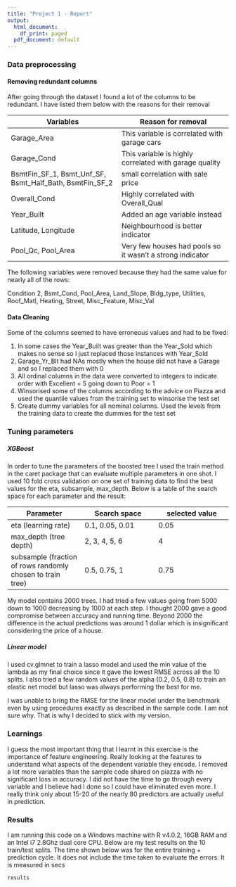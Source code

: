 ---
title: "Project 1 - Report"
output:
  html_document:
    df_print: paged
  pdf_document: default
---
###  Data preprocessing

#### Removing redundant columns
After going through the dataset I found a lot of the columns to be redundant. I have listed them below with the reasons for their removal

| Variables | Reason for removal |
| ---- | ---- |
| Garage_Area | This variable is correlated with garage cars |
| Garage_Cond | This variable is highly correlated with garage quality |
| BsmtFin_SF_1, Bsmt_Unf_SF, Bsmt_Half_Bath, BsmtFin_SF_2 | small correlation with sale price |
| Overall_Cond | Highly correlated with Overall_Qual |
| Year_Built | Added an age variable instead |
| Latitude, Longitude | Neighbourhood is better indicator |
| Pool_Qc, Pool_Area | Very few houses had pools so it wasn't a strong indicator |

The following variables were removed because they had the same value for nearly all of the rows:

Condition 2, Bsmt_Cond, Pool_Area, Land_Slope, Bldg_type, Utilities, Roof_Matl, Heating, Street, Misc_Feature, Misc_Val

#### Data Cleaning
Some of the columns seemed to have erroneous values and had to be fixed:

1. In some cases the Year_Built was greater than the Year_Sold which makes no sense so I just replaced those instances with Year_Sold
1. Garage_Yr_Blt had NAs mostly when the house did not have a Garage and so I replaced them with 0
1. All ordinal columns in the data were converted to integers to indicate order with Excellent = 5 going down to Poor = 1
1. Winsorised some of the columns according to the advice on Piazza and used the quantile values from the training set to winsorise the test set 
1. Create dummy variables for all nominal columns. Used the levels from the training data to create the dummies for the test set

### Tuning parameters

##### XGBoost
In order to tune the parameters of the boosted tree I used the train method in the caret package that can evaluate multiple parameters in one shot. I used 10 fold cross validation on one set of training data to find the best values for the eta, subsample, max_depth. Below is a table of the search space for each parameter and the result:

| Parameter | Search space | selected value |
| --- | --- | --- |
| eta (learning rate) | 0.1, 0.05, 0.01 | 0.05 |
| max_depth (tree depth) | 2, 3, 4, 5, 6 | 4 |
| subsample (fraction of rows randomly chosen to train tree) | 0.5, 0.75, 1 | 0.75 |

My model contains 2000 trees. I had tried a few values going from 5000 down to 1000 decreasing by 1000 at each step. I thought 2000 gave a good compromise between accuracy and running time. Beyond 2000 the difference in the actual predictions was around 1 dollar which is insignificant considering the price of a house.

##### Linear model
I used cv.glmnet to train a lasso model and used the min value of the lambda as my final choice since it gave the lowest RMSE across all the 10 splits. I also tried a few random values of the alpha (0.2, 0.5, 0.8) to train an elastic net model but lasso was always performing the best for me.

I was unable to bring the RMSE for the linear model under the benchmark even by using procedures exactly as described in the sample code. I am not sure why. That is why I decided to stick with my version.

### Learnings

I guess the most important thing that I learnt in this exercise is the importance of feature engineering. Really looking at the features to understand what aspects of the dependent variable they encode. I removed a lot more variables than the sample code shared on piazza with no significant loss in accuracy. I did not have the time to go through every variable and I believe had I done so I could have eliminated even more. I really think only about 15-20 of the nearly 80 predictors are actually useful in prediction. 

### Results

I am running this code on a Windows machine with R v4.0.2, 16GB RAM and an Intel i7 2.8Ghz dual core CPU. Below are my test results on the 10 train/test splits. The time shown below was for the entire training + prediction cycle. It does not include the time taken to evaluate the errors. It is measured in secs

```{r echo=FALSE}
results
```

